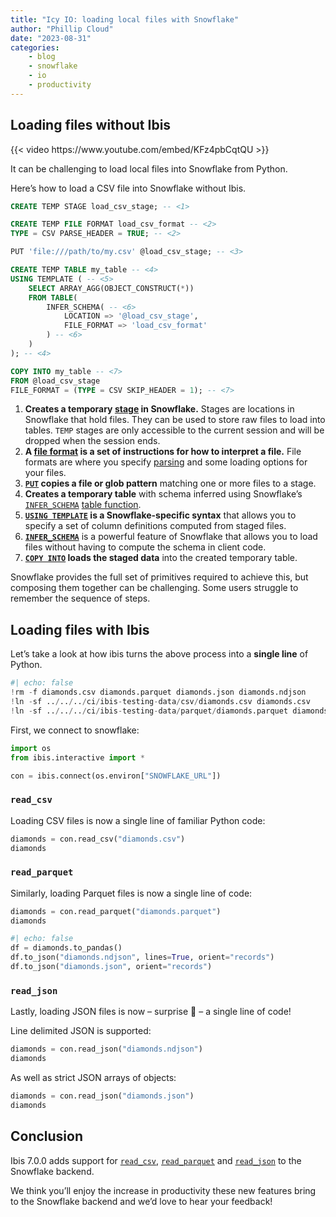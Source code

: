 ```yaml
---
title: "Icy IO: loading local files with Snowflake"
author: "Phillip Cloud"
date: "2023-08-31"
categories:
    - blog
    - snowflake
    - io
    - productivity
---
```

## Loading files without Ibis

{{< video https://www.youtube.com/embed/KFz4pbCqtQU >}}

It can be challenging to load local files into Snowflake from Python.

Here's how to load a CSV file into Snowflake without Ibis.

```sql
CREATE TEMP STAGE load_csv_stage; -- <1>

CREATE TEMP FILE FORMAT load_csv_format -- <2>
TYPE = CSV PARSE_HEADER = TRUE; -- <2>

PUT 'file:///path/to/my.csv' @load_csv_stage; -- <3>

CREATE TEMP TABLE my_table -- <4>
USING TEMPLATE ( -- <5>
    SELECT ARRAY_AGG(OBJECT_CONSTRUCT(*))
    FROM TABLE(
        INFER_SCHEMA( -- <6>
            LOCATION => '@load_csv_stage',
            FILE_FORMAT => 'load_csv_format'
        ) -- <6>
    )
); -- <4>

COPY INTO my_table -- <7>
FROM @load_csv_stage
FILE_FORMAT = (TYPE = CSV SKIP_HEADER = 1); -- <7>
```

1. **Creates a temporary [stage](https://docs.snowflake.com/en/sql-reference/sql/create-stage) in Snowflake.** Stages are locations in Snowflake that hold files. They can be used to store raw files to load into tables. `TEMP` stages are only accessible to the current session and will be dropped when the session ends.
2. **A [file format](https://docs.snowflake.com/en/sql-reference/sql/create-file-format) is a set of instructions for how to interpret a file.** File formats are where you specify [parsing](https://docs.snowflake.com/sql-reference/sql/create-file-format#type-csv) and some loading options for your files.
3. **[`PUT`](https://docs.snowflake.com/en/sql-reference/sql/put) copies a file or glob pattern** matching one or more files to a stage.
4. **Creates a temporary table** with schema inferred using Snowflake's [`INFER_SCHEMA`](https://docs.snowflake.com/en/sql-reference/functions/infer_schema) [table function](https://docs.snowflake.com/en/sql-reference/functions-table).
5. **[`USING TEMPLATE`](https://docs.snowflake.com/sql-reference/sql/create-table#create-table-using-template) is a Snowflake-specific syntax** that allows you to specify a set of column definitions computed from staged files.
6. **[`INFER_SCHEMA`](https://docs.snowflake.com/en/sql-reference/functions/infer_schema)** is a powerful feature of Snowflake that allows you to load files without having to compute the schema in client code.
7. **[`COPY INTO`](https://docs.snowflake.com/en/sql-reference/sql/copy-into-table) loads the staged data** into the created temporary table.

Snowflake provides the full set of primitives required to achieve this, but
composing them together can be challenging. Some users struggle to remember the
sequence of steps.

## Loading files with Ibis

Let's take a look at how ibis turns the above process into a **single line** of Python.

```python
#| echo: false
!rm -f diamonds.csv diamonds.parquet diamonds.json diamonds.ndjson
!ln -sf ../../../ci/ibis-testing-data/csv/diamonds.csv diamonds.csv
!ln -sf ../../../ci/ibis-testing-data/parquet/diamonds.parquet diamonds.parquet
```

First, we connect to snowflake:

```python
import os
from ibis.interactive import *

con = ibis.connect(os.environ["SNOWFLAKE_URL"])
```

### `read_csv`

Loading CSV files is now a single line of familiar Python code:

```python
diamonds = con.read_csv("diamonds.csv")
diamonds
```

### `read_parquet`

Similarly, loading Parquet files is now a single line of code:

```python
diamonds = con.read_parquet("diamonds.parquet")
diamonds
```

```python
#| echo: false
df = diamonds.to_pandas()
df.to_json("diamonds.ndjson", lines=True, orient="records")
df.to_json("diamonds.json", orient="records")
```

### `read_json`

Lastly, loading JSON files is now -- surprise 🥳 -- a single line of code!

Line delimited JSON is supported:

```python
diamonds = con.read_json("diamonds.ndjson")
diamonds
```

As well as strict JSON arrays of objects:

```python
diamonds = con.read_json("diamonds.json")
diamonds
```

## Conclusion

Ibis 7.0.0 adds support for
[`read_csv`](../../backends/snowflake.qmd#ibis.backends.snowflake.Backend.read_csv),
[`read_parquet`](../../backends/snowflake.qmd#ibis.backends.snowflake.Backend.read_parquet)
and
[`read_json`](../../backends/snowflake.qmd#ibis.backends.snowflake.Backend.read_json)
to the Snowflake backend.

We think you'll enjoy the increase in productivity these new features bring to the
Snowflake backend and we'd love to hear your feedback!
